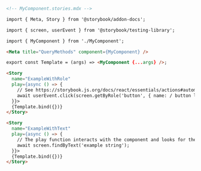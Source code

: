```md
<!-- MyComponent.stories.mdx -->

import { Meta, Story } from '@storybook/addon-docs';

import { screen, userEvent } from '@storybook/testing-library';

import { MyComponent } from './MyComponent';

<Meta title="QueryMethods" component={MyComponent} />

export const Template = (args) => <MyComponent {...args} />;

<Story
  name="ExampleWithRole"
  play={async () => {
    // See https://storybook.js.org/docs/react/essentials/actions#automatically-matching-args to learn how to setup logging in the Actions panel
    await userEvent.click(screen.getByRole('button', { name: / button label/i }));
  }}>
  {Template.bind({})}
</Story>

<Story
  name="ExampleWithText"
  play={async () => {
    // The play function interacts with the component and looks for the text
    await screen.findByText('example string');
  }}>
  {Template.bind({})}
</Story>
```